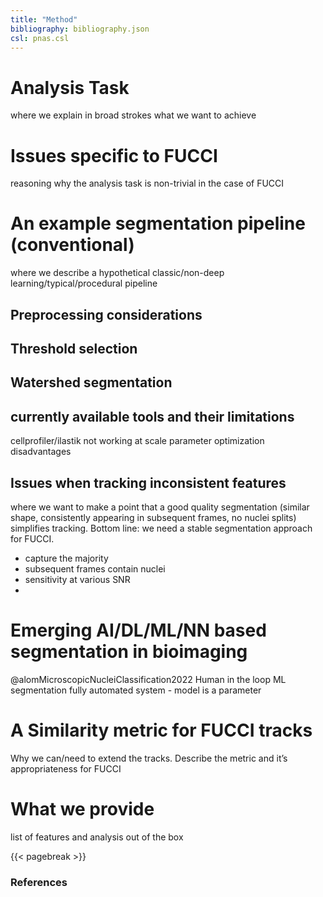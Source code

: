 ```yaml
---
title: "Method"
bibliography: bibliography.json
csl: pnas.csl
---
```



# Analysis Task
where we explain in broad strokes what we want to achieve 



# Issues specific to FUCCI
reasoning why the analysis task is non-trivial in the case of FUCCI

# An example segmentation pipeline (conventional)
where we describe a hypothetical classic/non-deep learning/typical/procedural pipeline

## Preprocessing considerations

## Threshold selection

## Watershed segmentation

## currently available tools and their limitations
cellprofiler/ilastik
not working at scale
parameter optimization
disadvantages

## Issues when tracking inconsistent features
where we want to make a point that a good quality segmentation (similar shape, consistently appearing in subsequent frames, no nuclei splits) simplifies tracking. Bottom line: we need a stable segmentation approach for FUCCI.

* capture the majority
* subsequent frames contain nuclei
* sensitivity at various SNR
* 

# Emerging AI/DL/ML/NN based segmentation in bioimaging
@alomMicroscopicNucleiClassification2022
Human in the loop ML segmentation
fully automated system - model is a parameter

# A Similarity metric for FUCCI tracks
Why we can/need to extend the tracks. Describe the metric and it's appropriateness for FUCCI

# What we provide
list of features and analysis out of the box


{{< pagebreak >}}

### References
